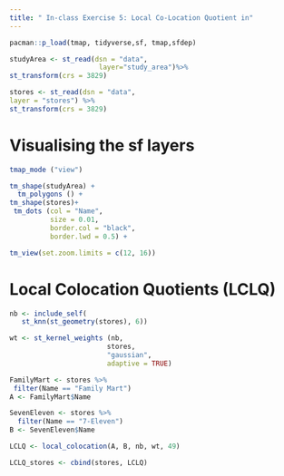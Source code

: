 ```yaml
---
title: " In-class Exercise 5: Local Co-Location Quotient in"
---
```


```r
pacman::p_load(tmap, tidyverse,sf, tmap,sfdep)
```

```r
studyArea <- st_read(dsn = "data",
                      layer="study_area")%>%
st_transform(crs = 3829)
```

```r
stores <- st_read(dsn = "data",
layer = "stores") %>%
st_transform(crs = 3829)
```

# Visualising the sf layers

```r
tmap_mode ("view")

tm_shape(studyArea) + 
  tm_polygons () + 
tm_shape(stores)+
 tm_dots (col = "Name",
          size = 0.01,
          border.col = "black",
          border.lwd = 0.5) +

tm_view(set.zoom.limits = c(12, 16))
```

# Local Colocation Quotients (LCLQ)

```r
nb <- include_self(
   st_knn(st_geometry(stores), 6))

wt <- st_kernel_weights (nb, 
                        stores,
                        "gaussian",
                        adaptive = TRUE)
```

```r
FamilyMart <- stores %>%
 filter(Name == "Family Mart")
A <- FamilyMart$Name

```

```r
SevenEleven <- stores %>% 
  filter(Name == "7-Eleven")
B <- SevenEleven$Name

```

```r
LCLQ <- local_colocation(A, B, nb, wt, 49)

```

```r
LCLQ_stores <- cbind(stores, LCLQ)
```
